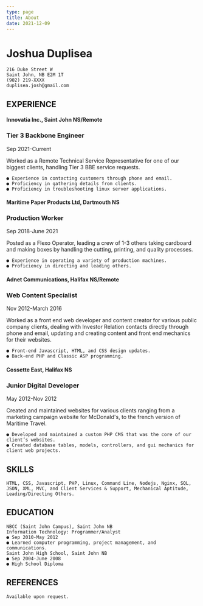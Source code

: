 ```yaml
---
type: page
title: About
date: 2021-12-09
---
```


# Joshua Duplisea

```
216 Duke Street W
Saint John, NB E2M 1T
(902) 219-XXXX
duplisea.josh@gmail.com
```
## EXPERIENCE

#### Innovatia Inc., Saint John NS/Remote

### Tier 3 Backbone Engineer

Sep 2021-Current

Worked as a Remote Technical Service Representative for one of our biggest clients, handling Tier 3 BBE service requests.

```
● Experience in contacting customers through phone and email.
● Proficiency in gathering details from clients.
● Proficiency in troubleshooting linux server applications.
```
#### Maritime Paper Products Ltd, Dartmouth NS

### Production Worker

Sep 2018-June 2021

Posted as a Flexo Operator, leading a crew of 1-3 others taking cardboard and making boxes by handling the cutting, printing, and quality processes.

```
● Experience in operating a variety of production machines.
● Proficiency in directing and leading others.
```
#### Adnet Communications, Halifax NS/Remote

### Web Content Specialist

Nov 2012-March 2016

Worked as a front end web developer and content creator for various public company clients, dealing with Investor Relation contacts directly through phone and email, updating and creating content and front end mechanics for their websites.

```
● Front-end Javascript, HTML, and CSS design updates.
● Back-end PHP and Classic ASP programming.
```
#### Cossette East, Halifax NS

### Junior Digital Developer

May 2012-Nov 2012

Created and maintained websites for various clients ranging from a marketing campaign website for McDonald's, to the french version of Maritime Travel.

```
● Developed and maintained a custom PHP CMS that was the core of our client’s websites.
● Created database tables, models, controllers, and gui mechanics for client web projects.
```
## SKILLS

```
HTML, CSS, Javascript, PHP, Linux, Command Line, Nodejs, Nginx, SQL, JSON, XML, MVC, and Client Services & Support, Mechanical Aptitude, Leading/Directing Others.
```
## EDUCATION

```
NBCC (Saint John Campus), Saint John NB
Information Technology: Programmer/Analyst
● Sep 2010-May 2012
● Learned computer programming, project management, and communications.
Saint John High School, Saint John NB
● Sep 2004-June 2008
● High School Diploma
```
## REFERENCES

```
Available upon request.
```
